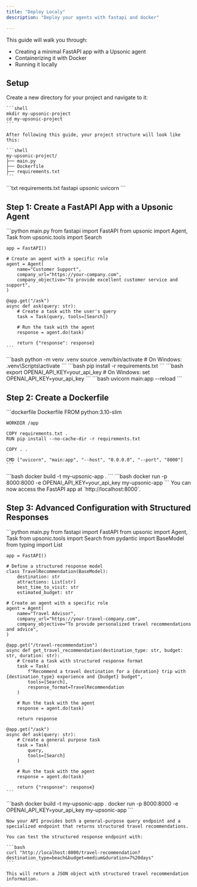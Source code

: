 ```yaml
---
title: "Deploy Localy"
description: "Deploy your agents with fastapi and docker"

---
```


This guide will walk you through:

- Creating a minimal FastAPI app with a Upsonic agent
- Containerizing it with Docker
- Running it locally

## Setup

<Steps>
  <Step title="Create a new directory for your project">
    Create a new directory for your project and navigate to it:

    ```shell
    mkdir my-upsonic-project
    cd my-upsonic-project
    ```

    After following this guide, your project structure will look like this:

    ```shell
    my-upsonic-project/
    ├── main.py
    ├── Dockerfile
    ├── requirements.txt
    ```
  </Step>
  <Step title="Create a `requirements.txt` file and add the required dependencies:">
    ```txt requirements.txt
    fastapi
    upsonic
    uvicorn
    ```
  </Step>
</Steps>

## Step 1: Create a FastAPI App with a Upsonic Agent

<Steps>
  <Step title="Create a new Python file, e.g., `main.py`, and add the following code to create a minimal FastAPI app with a Upsonic agent:">
    ```python main.py
    from fastapi import FastAPI
    from upsonic import Agent, Task
    from upsonic.tools import Search
    
    app = FastAPI()
    
    # Create an agent with a specific role
    agent = Agent(
        name="Customer Support",
        company_url="https://your-company.com",
        company_objective="To provide excellent customer service and support",
    )
    
    @app.get("/ask")
    async def ask(query: str):
        # Create a task with the user's query
        task = Task(query, tools=[Search])
        
        # Run the task with the agent
        response = agent.do(task)
        
        return {"response": response}
    ```
  </Step>
  <Step title="Create and activate a virtual environment:">
    ```bash
    python -m venv .venv
    source .venv/bin/activate  # On Windows: .venv\Scripts\activate
    ```
  </Step>
  <Step title="Install the required dependencies by running:">
    ```bash
    pip install -r requirements.txt
    ```
  </Step>
  <Step title="Set your OPENAI_API_KEY environment variable:">
    ```bash
    export OPENAI_API_KEY=your_api_key  # On Windows: set OPENAI_API_KEY=your_api_key
    ```
  </Step>
  <Step title="Run the FastAPI app with `uvicorn main:app --reload`.">
    ```bash
    uvicorn main:app --reload
    ```
  </Step>
</Steps>

## Step 2: Create a Dockerfile

<Steps>
  <Step title="In the same directory, create a new file named `Dockerfile` with the following content:">
    ```dockerfile Dockerfile
    FROM python:3.10-slim
    
    WORKDIR /app
    
    COPY requirements.txt .
    RUN pip install --no-cache-dir -r requirements.txt
    
    COPY . .
    
    CMD ["uvicorn", "main:app", "--host", "0.0.0.0", "--port", "8000"]
    ```
  </Step>
  <Step title="Build the Docker image by running:">
    ```bash
    docker build -t my-upsonic-app .
    ```
  </Step>
  <Step title="Run the Docker container with:">
    ```bash
    docker run -p 8000:8000 -e OPENAI_API_KEY=your_api_key my-upsonic-app
    ```
  </Step>
  <Step title="Access your app">
    You can now access the FastAPI app at `http://localhost:8000`.
  </Step>
</Steps>

## Step 3: Advanced Configuration with Structured Responses

<Steps>
  <Step title="Enhance your `main.py` file to include structured responses using Pydantic models:">
    ```python main.py
    from fastapi import FastAPI
    from upsonic import Agent, Task
    from upsonic.tools import Search
    from pydantic import BaseModel
    from typing import List
    
    app = FastAPI()
    
    # Define a structured response model
    class TravelRecommendation(BaseModel):
        destination: str
        attractions: List[str]
        best_time_to_visit: str
        estimated_budget: str
    
    # Create an agent with a specific role
    agent = Agent(
        name="Travel Advisor",
        company_url="https://your-travel-company.com",
        company_objective="To provide personalized travel recommendations and advice",
    )
    
    @app.get("/travel-recommendation")
    async def get_travel_recommendation(destination_type: str, budget: str, duration: str):
        # Create a task with structured response format
        task = Task(
            f"Recommend a travel destination for a {duration} trip with {destination_type} experience and {budget} budget",
            tools=[Search],
            response_format=TravelRecommendation
        )
        
        # Run the task with the agent
        response = agent.do(task)
        
        return response
    
    @app.get("/ask")
    async def ask(query: str):
        # Create a general purpose task
        task = Task(
            query, 
            tools=[Search]
        )
        
        # Run the task with the agent
        response = agent.do(task)
        
        return {"response": response}
    ```
  </Step>
  <Step title="Run the updated Docker container:">
    ```bash
    docker build -t my-upsonic-app .
    docker run -p 8000:8000 -e OPENAI_API_KEY=your_api_key my-upsonic-app
    ```

    Now your API provides both a general-purpose query endpoint and a specialized endpoint that returns structured travel recommendations.

    You can test the structured response endpoint with:

    ```bash
    curl "http://localhost:8000/travel-recommendation?destination_type=beach&budget=medium&duration=7%20days"
    ```

    This will return a JSON object with structured travel recommendation information.
  </Step>
</Steps>